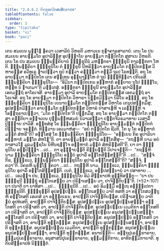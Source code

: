 ```yaml
---
title: "2.4.6.2 ຠິກ຺ຂຸອກ຺ໂກສນສິກ຺ຂາປທ"
tableOfContents: false
sidebar:
  order: 3
type: "tipitaka"
basket: "vi"
book: "paci"
---
```



<DynamicBreadcrumb />

<Division number="1028" book="paci">

<Paragraph number="3103" book="paci">
ເຕນ ສມເຍນ ພຸທ຺ໂຘ ຠຄວາ ເວສາລິຍໍ ວິຫຣຕິ ມຫາວເນ ກູຏາຄາຣສາລາຍໍ. ເຕນ ໂຂ ປນ ສມເຍນ ອາຍສ຺ມໂຕ ອຸປາລິສ຺ສ ອຸປຊ຺ຌາໂຍ ອາຍສ຺ມາ ກປ຺ປິຕໂກ ສຸສາເນ ວິຫຣຕິ. ເຕນ ໂຂ ປນ ສມເຍນ ຉພ຺ພຄ຺ຄິຍານໍ ຠິກ຺ຂຸນີນໍ ມຫຕ຺ຕຣາ ຠິກ຺ຂຸນີ ກາລງ຺ກຕາ ໂຫຕິ. ຉພ຺ພຄ຺ຄິຍາ ຠິກ຺ຂຸນິໂຍ ຕໍ ຠິກ຺ຂຸນິໍ ນີຫຣິຕ຺ວາ ອາຍສ຺ມໂຕ ກປ຺ປິຕກສ຺ສ ວິຫາຣສ຺ສ ອວິທູເຣ ຌາເປຕ຺ວາ ຖູປໍ ກຕ຺ວາ ຄນ຺ຕ຺ວາ ຕສ຺ມິໍ ຖູເປ ໂຣທນ຺ຕິ. ອຖ ໂຂ ອາຍສ຺ມາ ກປ຺ປິຕໂກ ເຕນ ສທ຺ເທນ ອຸພ຺ພາຬ຺ໂຫ ຕໍ ຖູປໍ ຠິນ຺ທິຕ຺ວາ ປກິເຣສິ. ຉພ຺ພຄ຺ຄິຍາ ຠິກ຺ຂຸນິໂຍ—  “ອິມິນາ ກປ຺ປິຕເກນ ອມ຺ຫາກໍ ອຍ຺ຍາຍ ຖູໂປ ຠິນ຺ໂນ, ຫນ຺ທ ນໍ ຆາເຕມາ”ຕິ ມນ຺ເຕສຸໍ. ອຎ຺ຎຕຣາ ຠິກ຺ຂຸນີ ອາຍສ຺ມໂຕ ອຸປາລິສ຺ສ ເອຕມຕ຺ຖໍ ອາໂຣເຈສິ. ອາຍສ຺ມາ ອຸປາລິ ອາຍສ຺ມໂຕ ກປ຺ປິຕກສ຺ສ ເອຕມຕ຺ຖໍ ອາໂຣເຈສິ. ອຖ ໂຂ ອາຍສ຺ມາ ກປ຺ປິຕໂກ ວິຫາຣາ ນິກ຺ຂມິຕ຺ວາ ນິລີໂນ ອຈ຺ຉິ. ອຖ ໂຂ ຉພ຺ພຄ຺ຄິຍາ ຠິກ຺ຂຸນິໂຍ ເຍນາຍສ຺ມໂຕ ກປ຺ປິຕກສ຺ສ ວິຫາໂຣ ເຕນຸປສງ຺ກມິໍສຸ; ອຸປສງ຺ກມິຕ຺ວາ ອາຍສ຺ມໂຕ ກປ຺ປິຕກສ຺ສ ວິຫາຣໍ ປາສາເຓຫິ ຈ ເລຑ຺ຑູຫິ ຈ ໂອຕ຺ຖຣາເປຕ຺ວາ, “ມໂຕ ກປ຺ປິຕໂກ”ຕິ ປກ຺ກມິໍສຸ.
</Paragraph>

<Paragraph number="3104" book="paci">
ອຖ ໂຂ ອາຍສ຺ມາ ກປ຺ປິຕໂກ ຕສ຺ສາ ຣຕ຺ຕິຍາ ອຈ຺ຈເຍນ ປຸພ຺ພຓ຺ຫສມຍໍ ນິວາເສຕ຺ວາ ປຕ຺ຕຈີວຣມາທາຍ ເວສາລິໍ ປິຓ຺ຑາຍ ປາວິສິ. ອທ຺ທສໍສຸ ໂຂ ຉພ຺ພຄ຺ຄິຍາ ຠິກ຺ຂຸນິໂຍ ອາຍສ຺ມນ຺ຕໍ ກປ຺ປິຕກໍ ປິຓ຺ຑາຍ ຈຣນ຺ຕໍ. ທິສ຺ວານ ເອວມາຫໍສຸ—  “ອຍໍ ກປ຺ປິຕໂກ ຊີວຕິ, ໂກ ນຸ ໂຂ ອມ຺ຫາກໍ ມນ຺ຕໍ ສໍຫຣີ”ຕິ?
</Paragraph>

<Paragraph number="3105" book="paci">
ອສ຺ໂສສຸໍ ໂຂ ຉພ຺ພຄ຺ຄິຍາ ຠິກ຺ຂຸນິໂຍ—  “ອຍ຺ເຍນ ກິຣ ອຸປາລິນາ ອມ຺ຫາກໍ ມນ຺ໂຕ ສໍຫໂຏ”ຕິ. ຕາ ອາຍສ຺ມນ຺ຕໍ ອຸປາລິໍ ອກ຺ໂກສິໍສຸ—  “ກຖຎ຺ຫິ ນາມ ອຍໍ ກາສາວໂຏ ມລມຊ຺ຊໂນ ນິຫີນຊຈ຺ໂຈ ອມ຺ຫາກໍ ມນ຺ຕໍ ສໍຫຣິສ຺ສຕີ”ຕິ.
</Paragraph>

<Paragraph number="3106" book="paci">
ຍາ ຕາ ຠິກ຺ຂຸນິໂຍ ອປ຺ປິຈ຺ຉາ …ເປ…  ຕາ ອຸຊ຺ຌາຍນ຺ຕິ ຂິຍ຺ຍນ຺ຕິ ວິປາເຈນ຺ຕິ—  “ກຖຎ຺ຫິ ນາມ ຉພ຺ພຄ຺ຄິຍາ ຠິກ຺ຂຸນິໂຍ ອຍ຺ຍໍ ອຸປາລິໍ ອກ຺ໂກສິສ຺ສນ຺ຕີ”ຕິ …ເປ…  “ສຈ຺ຈໍ ກິຣ, ຠິກ຺ຂເວ, ຉພ຺ພຄ຺ຄິຍາ ຠິກ຺ຂຸນິໂຍ ອຸປາລິໍ ອກ຺ໂກສນ຺ຕີ”ຕິ? “ສຈ຺ຈໍ, ຠຄວາ”ຕິ. ວິຄຣຫິ ພຸທ຺ໂຘ ຠຄວາ …ເປ…  ກຖຎ຺ຫິ ນາມ, ຠິກ຺ຂເວ, ຉພ຺ພຄ຺ຄິຍາ ຠິກ຺ຂຸນິໂຍ ອຸປາລິໍ ອກ຺ໂກສິສ຺ສນ຺ຕິ. ເນຕໍ, ຠິກ຺ຂເວ, ອປ຺ປສນ຺ນານໍ ວາ ປສາທາຍ …ເປ…  ເອວຎ຺ຈ ປນ, ຠິກ຺ຂເວ, ຠິກ຺ຂຸນິໂຍ ອິມໍ ສິກ຺ຂາປທໍ ອຸທ຺ທິສນ຺ຕຸ—
</Paragraph>

</Division>
<Division number="1029" book="paci">

<Paragraph number="3107" book="paci">
<Emphasis>“ຍາ ປນ ຠິກ຺ຂຸນີ ຠິກ຺ຂຸໍ ອກ຺ໂກເສຍ຺ຍ ວາ ປຣິຠາເສຍ຺ຍ ວາ, ປາຈິຕ຺ຕິຍນ຺”</Emphasis>ຕິ. (*52*:<Emphasis>107</Emphasis>)
</Paragraph>

</Division>
<Division number="1030" book="paci">

<Paragraph number="3108" book="paci">
<Emphasis>ຍາ ປນາ</Emphasis>ຕິ ຍາ ຍາທິສາ …ເປ…  <Emphasis>ຠິກ຺ຂຸນີ</Emphasis>ຕິ …ເປ…  ອຍໍ ອິມສ຺ມິໍ ອຕ຺ເຖ ອຘິປ຺ເປຕາ ຠິກ຺ຂຸນີຕິ.
</Paragraph>

<Paragraph number="3109" book="paci">
<Emphasis>ຠິກ຺ຂຸນ຺</Emphasis>ຕິ ອຸປສມ຺ປນ຺ນໍ. <Emphasis>ອກ຺ໂກເສຍ຺ຍ ວາ</Emphasis>ຕິ ທສຫິ ວາ ອກ຺ໂກສວຕ຺ຖູຫິ ອກ຺ໂກສຕິ ເອເຕສໍ ວາ ອຎ຺ຎຕເຣນ, ອາປຕ຺ຕິ ປາຈິຕ຺ຕິຍສ຺ສ.
</Paragraph>

<Paragraph number="3110" book="paci">
<Emphasis>ປຣິຠາເສຍ຺ຍ ວາ</Emphasis>ຕິ ຠຍໍ ອຸປທໍເສຕິ, ອາປຕ຺ຕິ ປາຈິຕ຺ຕິຍສ຺ສ.
</Paragraph>

</Division>
<Division number="1031" book="paci">

<Paragraph number="3111" book="paci">
ອຸປສມ຺ປນ຺ເນ ອຸປສມ຺ປນ຺ນສຎ຺ຎາ ອກ຺ໂກສຕິ ວາ ປຣິຠາສຕິ ວາ, ອາປຕ຺ຕິ ປາຈິຕ຺ຕິຍສ຺ສ. ອຸປສມ຺ປນ຺ເນ ເວມຕິກາ ອກ຺ໂກສຕິ ວາ ປຣິຠາສຕິ ວາ, ອາປຕ຺ຕິ ປາຈິຕ຺ຕິຍສ຺ສ. ອຸປສມ຺ປນ຺ເນ ອນຸປສມ຺ປນ຺ນສຎ຺ຎາ ອກ຺ໂກສຕິ ວາ ປຣິຠາສຕິ ວາ, ອາປຕ຺ຕິ ປາຈິຕ຺ຕິຍສ຺ສ.
</Paragraph>

<Paragraph number="3112" book="paci">
ອນຸປສມ຺ປນ຺ນໍ ອກ຺ໂກສຕິ ວາ ປຣິຠາສຕິ ວາ, ອາປຕ຺ຕິ ທຸກ຺ກຏສ຺ສ. ອນຸປສມ຺ປນ຺ເນ ອຸປສມ຺ປນ຺ນສຎ຺ຎາ, ອາປຕ຺ຕິ ທຸກ຺ກຏສ຺ສ. ອນຸປສມ຺ປນ຺ເນ ເວມຕິກາ, ອາປຕ຺ຕິ ທຸກ຺ກຏສ຺ສ. ອນຸປສມ຺ປນ຺ເນ ອນຸປສມ຺ປນ຺ນສຎ຺ຎາ, ອາປຕ຺ຕິ ທຸກ຺ກຏສ຺ສ.
</Paragraph>

</Division>
<Division number="1032" book="paci">

<Paragraph number="3113" book="paci">
ອນາປຕ຺ຕິ—  ອຕ຺ຖປຸເຣກ຺ຂາຣາຍ, ຘມ຺ມປຸເຣກ຺ຂາຣາຍ, ອນຸສາສນິປຸເຣກ຺ຂາຣາຍ, ອຸມ຺ມຕ຺ຕິກາຍ, ອາທິກມ຺ມິກາຍາຕິ.

</Paragraph>
</Division>

<Paragraph number="3114" type="center" book="paci">
ທຸຕິຍສິກ຺ຂາປທໍ ນິຏ຺ຐິຕໍ.
</Paragraph>